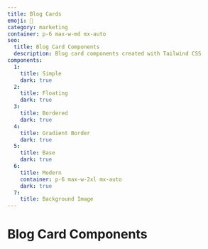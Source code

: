 ```yaml
---
title: Blog Cards
emoji: 📰
category: marketing
container: p-6 max-w-md mx-auto
seo:
  title: Blog Card Components
  description: Blog card components created with Tailwind CSS
components:
  1:
    title: Simple
    dark: true
  2:
    title: Floating
    dark: true
  3:
    title: Bordered
    dark: true
  4:
    title: Gradient Border
    dark: true
  5:
    title: Base
    dark: true
  6:
    title: Modern
    container: p-6 max-w-2xl mx-auto
    dark: true
  7:
    title: Background Image
---
```


# Blog Card Components

<CollectionList
  componentsData={componentsData}
  componentContainer={componentContainer}
/>
